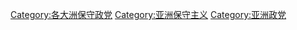 [[Category:各大洲保守政党|Category:各大洲保守政党]]
[[Category:亚洲保守主义|Category:亚洲保守主义]]
[[Category:亚洲政党|Category:亚洲政党]]